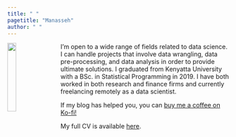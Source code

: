 ```yaml
---
title: " "
pagetitle: "Manasseh"
author: " "
---
```


<link rel="stylesheet" href="styles.css" type="text/css">

<img src="images/Manasseh Passport Photo.jpg" style="width:20%; border:10px thin; margin-right: 20px" align="left">




I'm open to a wide range of fields related to data science. I can handle projects that involve data wrangling, data pre-processing, and data analysis in order to provide ultimate solutions. I graduated from Kenyatta University with a BSc. in Statistical Programming in 2019. I have both worked in both research and finance firms and currently freelancing remotely as a data scientist.


If my blog has helped you, you can [buy me a coffee on Ko-fi!](https://ko-fi.com/manasseh)

My full CV is available [here](files/Manasseh_CV.pdf).